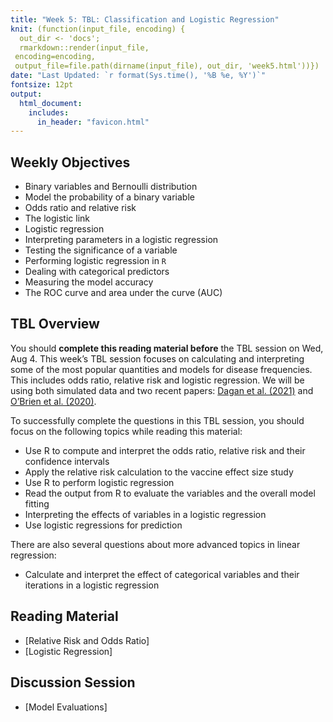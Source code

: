 ```yaml
---
title: "Week 5: TBL: Classification and Logistic Regression"
knit: (function(input_file, encoding) {
  out_dir <- 'docs';
  rmarkdown::render(input_file,
 encoding=encoding,
 output_file=file.path(dirname(input_file), out_dir, 'week5.html'))})
date: "Last Updated: `r format(Sys.time(), '%B %e, %Y')`"
fontsize: 12pt
output: 
  html_document:
    includes:
      in_header: "favicon.html"
---
```


## Weekly Objectives
  
  * Binary variables and Bernoulli distribution
  * Model the probability of a binary variable
  * Odds ratio and relative risk
  * The logistic link
  * Logistic regression
  * Interpreting parameters in a logistic regression
  * Testing the significance of a variable
  * Performing logistic regression in `R`
  * Dealing with categorical predictors
  * Measuring the model accuracy
  * The ROC curve and area under the curve (AUC)

## TBL Overview

You should **complete this reading material before** the TBL session on Wed, Aug 4. This week's TBL session focuses on calculating and interpreting some of the most popular quantities and models for disease frequencies. This includes odds ratio, relative risk and logistic regression. We will be using both simulated data and two recent papers: [Dagan et al. (2021)](notes/week5/papers/Dagan2021.pdf) and [O'Brien et al. (2020)](notes/week5/papers/OBrien2020.pdf).

To successfully complete the questions in this TBL session, you should focus on the following topics while reading this material:

  * Use R to compute and interpret the odds ratio, relative risk and their confidence intervals
  * Apply the relative risk calculation to the vaccine effect size study
  * Use R to perform logistic regression
  * Read the output from R to evaluate the variables and the overall model fitting
  * Interpreting the effects of variables in a logistic regression
  * Use logistic regressions for prediction

There are also several questions about more advanced topics in linear regression:

  * Calculate and interpret the effect of categorical variables and their iterations in a logistic regression

## Reading Material

  * [Relative Risk and Odds Ratio]
  * [Logistic Regression]

## Discussion Session

  * [Model Evaluations]